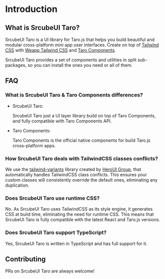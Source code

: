 # Introduction

## What is SrcubeUI Taro?

SrcubeUI Taro is a UI library for Taro.js that helps you build beautiful and modular cross-platform mini app user interfaces.
Create on top of [Tailwind CSS](https://tailwindcss.com/) with [Weapp Tailwind CSS](https://tw.icebreaker.top/) and
[Taro Components](https://taro-docs.jd.com/docs/components-desc).

SrcubeUI Taro provides a set of components and utilities in split sub-packages, so you can install the ones you need or all of them.


## FAQ

### What is SrcubeUI Taro & Taro Components differences?

* SrcubeUI Taro:

    SrcubeUI Taro just a UI layer library build on top of Taro Components, and fully compatible with Taro Components API.

* Taro Components:

    Taro Components is the official native components for build Taro.js cross-platform apps.


### How SrcubeUI Taro deals with TailwindCSS classes conflicts?

We use the [tailwind-variants](https://www.tailwind-variants.org/) library created by [HeroUI Group](https://github.com/heroui-inc),
that automatically handles TailwindCSS class conflicts. This ensures your custom classes will consistently override the default ones, 
eliminating any duplication.


### Does SrcubeUI Taro use runtime CSS?

No. As SrcubeUI Taro uses TailwindCSS as its style engine, it generates CSS at build time, eliminating the need for runtime CSS.
This means that SrcubeUI Taro is fully compatible with the latest React and Taro.js versions.


### Does SrcubeUI Taro support TypeScript?

Yes, SrcubeUI Taro is written in TypeScript and has full support for it.


## Contributing

PRs on SrcubeUI Taro are always welcome!
